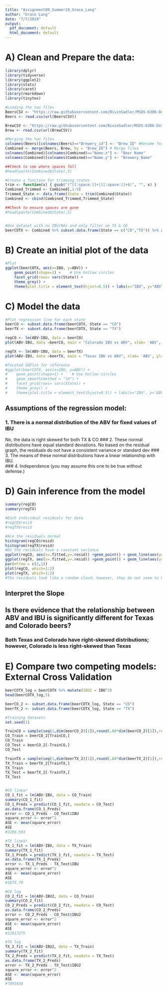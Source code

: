 ```yaml
---
title: "Assignment09_Summer19_Grace_Lang"
author: "Grace Lang"
date: "7/7/2019"
output:
  pdf_document: default
  html_document: default
---
```


# A) Clean and Prepare the data:
```r

library(dplyr)
library(tidyverse)
library(ggplot2)
library(stats)
library(caret)
library(rmarkdown)
library(tinytex)

#Loading the two files
BeersCSV <- "https://raw.githubusercontent.com/BivinSadler/MSDS-6306-Doing-Data-Science/master/Unit%207/Beers.csv"
Beers <- read.csv(url(BeersCSV))

BrewCSV <- "https://raw.githubusercontent.com/BivinSadler/MSDS-6306-Doing-Data-Science/master/Unit%207/Breweries.csv"
Brew <- read.csv(url(BrewCSV))

#Merging the two files
colnames(Beers)[colnames(Beers)=="Brewery_id"] <- "Brew_ID" #Rename for the same key
Combined <- merge(Beers, Brew, by = "Brew_ID") # Merge files
colnames(Combined)[colnames(Combined)=="Name.x"] <- "Beer Name"
colnames(Combined)[colnames(Combined)=="Name.y"] <- "Brewery_Name"

##Check to see where spaces fall
#head(paste(Combined$State),5)

#Create a function for trimming states
trim <- function(x) { gsub("(^[[:space:]]+|[[:space:]]+$)", "", x) }
Combined_Trimmed <- Combined[,1:9]
Trimmed_State <- data.frame(State = trim(Combined$State))
Combined <- cbind(Combined_Trimmed,Trimmed_State)

##Check to ensure spaces are gone
#head(paste(Combined$State),5)


#One dataset with no IBU/NAs and only filter on TX & CO
beerCOTX <- Combined %>% subset.data.frame(State == c("CO","TX")) %>% arrange(IBU) %>% na.omit()

```

# B) Create an initial plot of the data
```r
#Plot 
ggplot(beerCOTX, aes(x=IBU, y=ABV)) +
    geom_point(shape=1) +    # Use hollow circles
    facet_grid(rows= vars(State)) +
    theme_grey() +
    theme(plot.title = element_text(hjust=0.5)) + labs(x="IBU", y="ABV", title = "IBU vs ABV") 

```

# C) Model the data
```r
#Plot regression line for each state
beerCO <- subset.data.frame(beerCOTX, State == "CO")
beerTX <- subset.data.frame(beerCOTX, State == "TX")

regCO <- lm(ABV~IBU, data = beerCO)
plot(ABV~IBU, data =beerCO, main = "Colorado IBU vs ABV", xlab= 'ABV', ylab = 'IBU') + abline(regCO, col="blue")

regTX <- lm(ABV~IBU, data = beerTX)
plot(ABV~IBU, data =beerTX, main = "Texas IBU vs ABV", xlab= 'ABV', ylab = 'IBU') + abline(regTX, col="blue")

#Faceted GGPlot for reference
#ggplot(beerCOTX, aes(x=IBU, y=ABV)) +
#    geom_point(shape=1) +    # Use hollow circles
#    geom_smooth(method = "lm") + 
#    facet_grid(rows= vars(State)) +
#    theme_grey() +
#    theme(plot.title = element_text(hjust=0.5)) + labs(x="IBU", y="ABV", title = "IBU vs ABV") 

```
## Assumptions of the regression model:
### 1. There is a normal distribution of the ABV for fixed values of IBU
No, the data is right skewed for both TX & CO
### 2. These normal distributions have equal standard deviations. 
No based on the residual graph, the residuals do not have a consistent variance or standard dev
### 3. The means of these normal distributions have a linear relationship with IBU.  
### 4. Independence (you may assume this one to be true without defense.)   


# D) Gain inference from the model
```r
summary(regCO)
summary(regTX)

#Each individual residuals for data
#regCO$resid
#regTX$resid

#Are the residuals normal
histogram(regCO$resid)
histogram(regTX$resid)
#Do the residuals have a constant variance
ggplot(regCO, aes(x=.fitted,y=.resid)) +geom_point() + geom_line(aes(y=0))
ggplot(regTX, aes(x=.fitted,y=.resid)) +geom_point() + geom_line(aes(y=0))
par(mfrow = c(2,1))
plot(regCO, which=1:2)
plot(regTX, which=1:2)
#The residuals look like a random cloud; however, they do not seem to have a constant variance.


```
## Interpret the Slope

## Is there evidence that the relationship between ABV and IBU is significantly different for Texas and Colorado beers?  
### Both Texas and Colorado have right-skewed distributions; however, Colorado is less right-skewed than Texas

# E) Compare two competing models: External Cross Validation
```r
beerCOTX_log = beerCOTX %>% mutate(IBU2 = IBU^2)
head(beerCOTX_log,5)

beerCO_2 <- subset.data.frame(beerCOTX_log, State == "CO")
beerTX_2 <- subset.data.frame(beerCOTX_log, State == "TX")

#Training datasets
set.seed(1)

TrainCO = sample(seq(1,dim(beerCO_2)[1]),round(.60*dim(beerCO_2)[1]),replace = FALSE)
CO_Train = beerCO_2[TrainCO,]
CO_Train
CO_Test = beerCO_2[-TrainCO,]
CO_Test

TrainTX = sample(seq(1,dim(beerTX_2)[1]),round(.60*dim(beerTX_2)[1]),replace = FALSE)
TX_Train = beerTX_2[TrainTX,]
TX_Train
TX_Test = beerTX_2[-TrainTX,]
TX_Test


#CO linear
CO_1_fit = lm(ABV~IBU, data = CO_Train)
summary(CO_1_fit)
CO_1_Preds = predict(CO_1_fit, newdata = CO_Test)
as.data.frame(CO_1_Preds)
error <- CO_1_Preds - CO_Test$IBU
square_error <- error^2
ASE <- mean(square_error)
ASE
#2286.503

#TX linear
TX_1_fit = lm(ABV~IBU, data = TX_Train)
summary(TX_1_fit)
TX_1_Preds = predict(TX_1_fit, newdata = TX_Test)
as.data.frame(TX_1_Preds)
error <- TX_1_Preds - TX_Test$IBU
square_error <- error^2
ASE <- mean(square_error)
ASE
#1879.79

#CO log
CO_2_fit = lm(ABV~IBU2, data = CO_Train)
summary(CO_2_fit)
CO_2_Preds = predict(CO_2_fit, newdata = CO_Test)
as.data.frame(CO_2_Preds)
error <- CO_2_Preds - CO_Test$IBU2
square_error <- error^2
ASE <- mean(square_error)
ASE
#12817275

#TX log
TX_2_fit = lm(ABV~IBU2, data = TX_Train)
summary(TX_2_fit)
TX_2_Preds = predict(TX_2_fit, newdata = TX_Test)
as.data.frame(TX_2_Preds)
error <- TX_2_Preds - TX_Test$IBU2
square_error <- error^2
ASE <- mean(square_error)
ASE
#7005430

```